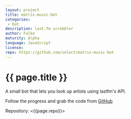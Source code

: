 ```yaml
---
layout: project
title: matrix-music-bot
categories: 
 - bot
description: last.fm scrobbler
author: Falko
maturity: Alpha
language: JavaScript
license: 
repo: https://github.com/select/matrix-music-bot
---
```


# {{ page.title }}
A small bot that lets you look up artists using lastfm's API.

Follow the progress and grab the code from [GitHub](https://github.com/select/matrix-music-bot)

Repository: <{{page.repo}}>
